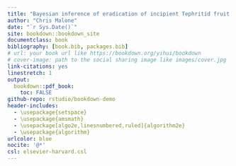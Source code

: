 ```yaml
--- 
title: "Bayesian inference of eradication of incipient Tephritid fruit fly populations, with application to Mediterranean fruit fly"
author: "Chris Malone"
date: "`r Sys.Date()`"
site: bookdown::bookdown_site
documentclass: book
bibliography: [book.bib, packages.bib]
# url: your book url like https://bookdown.org/yihui/bookdown
# cover-image: path to the social sharing image like images/cover.jpg
link-citations: yes
linestretch: 1
output:
  bookdown::pdf_book:
    toc: FALSE 
github-repo: rstudio/bookdown-demo
header-includes:
  - \usepackage{setspace}
  - \usepackage{amsmath}  
  - \usepackage[algo2e,linesnumbered,ruled]{algorithm2e}
  - \usepackage{algorithm}
urlcolor: blue
nocite: '@*'
csl: elsevier-harvard.csl
---
```


```{=latex}
% Trigger ToC creation in LaTeX
\renewcommand{\baselinestretch}{1}\normalsize
\tableofcontents
\renewcommand{\baselinestretch}{2}\normalsize
```